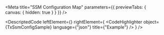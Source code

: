 
<Meta title="SSM Configuration Map" parameters={{ previewTabs: { canvas: { hidden: true } } }} />

<DescriptedCode
  leftElement={<TxSsmConfigDesc />}
  rightElement={
    <CodeHighlighter
      object={TxSsmConfigSample}
      language={"json"}
      title={"Example"}
    />
  }
/>

<TxSsmLocationPropertiesIndex />
